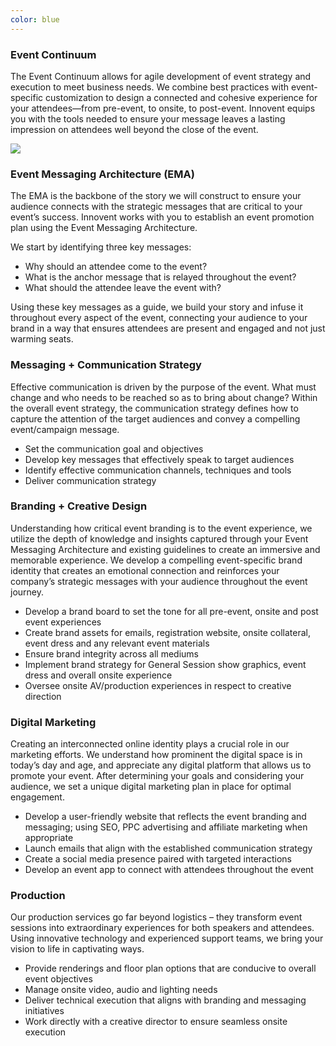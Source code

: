 ```yaml
---
color: blue
---
```




### Event Continuum

The Event Continuum allows for agile development of event strategy and execution to meet business needs. We combine best practices with event-specific customization to design a connected and cohesive experience for your attendees—from pre-event, to onsite, to post-event. Innovent equips you with the tools needed to ensure your message leaves a lasting impression on attendees well beyond the close of the event.

<img src={meetingsevents} />

### Event Messaging Architecture (EMA)

The EMA is the backbone of the story we will construct to ensure your audience connects with the strategic messages that are critical to your event’s success. Innovent works with you to establish an event promotion plan using the Event Messaging Architecture.

We start by identifying three key messages:

- Why should an attendee come to the event?
- What is the anchor message that is relayed throughout the event?
- What should the attendee leave the event with?

Using these key messages as a guide, we build your story and infuse it throughout every aspect of the event, connecting your audience to your brand in a way that ensures attendees are present and engaged and not just warming seats.

### Messaging + Communication Strategy

Effective communication is driven by the purpose of the event. What must change and who needs to be reached so as to bring about change? Within the overall event strategy, the communication strategy defines how to capture the attention of the target audiences and convey a compelling event/campaign message.

- Set the communication goal and objectives
- Develop key messages that effectively speak to target audiences
- Identify effective communication channels, techniques and tools
- Deliver communication strategy

### Branding + Creative Design

Understanding how critical event branding is to the event experience, we utilize the depth of knowledge and insights captured through your Event Messaging Architecture and existing guidelines to create an immersive and memorable experience. We develop a compelling event-specific brand identity that creates an emotional connection and reinforces your company’s strategic messages with your audience throughout the event journey.

- Develop a brand board to set the tone for all pre-event, onsite and post event experiences
- Create brand assets for emails, registration website, onsite collateral, event dress and any relevant event materials
- Ensure brand integrity across all mediums
- Implement brand strategy for General Session show graphics, event dress and overall onsite experience
- Oversee onsite AV/production experiences in respect to creative direction

### Digital Marketing

Creating an interconnected online identity plays a crucial role in our marketing efforts. We understand how prominent the digital space is in today’s day and age, and appreciate any digital platform that allows us to promote your event. After determining your goals and considering your audience, we set a unique digital marketing plan in place for optimal engagement.

- Develop a user-friendly website that reflects the event branding and messaging; using SEO, PPC advertising and affiliate marketing when appropriate
- Launch emails that align with the established communication strategy
- Create a social media presence paired with targeted interactions
- Develop an event app to connect with attendees throughout the event

### Production

Our production services go far beyond logistics – they transform event sessions into extraordinary experiences for both speakers and attendees. Using innovative technology and experienced support teams, we bring your vision to life in captivating ways.

- Provide renderings and floor plan options that are conducive to overall event objectives
- Manage onsite video, audio and lighting needs
- Deliver technical execution that aligns with branding and messaging initiatives
- Work directly with a creative director to ensure seamless onsite execution
